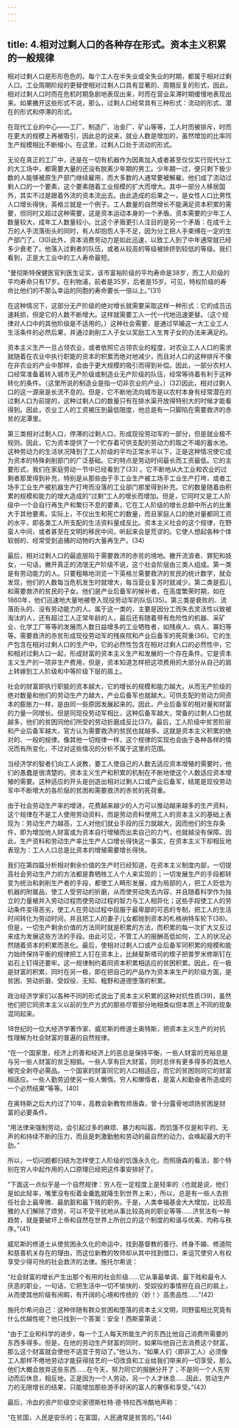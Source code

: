 ```yaml
---
---
---
```

title: 4.相对过剩人口的各种存在形式。资本主义积累的一般规律
---




相对过剩人口是形形色色的。每个工人在半失业或全失业的时期，都属于相对过剩人口。工业周期阶段的更替使相对过剩人口具有显著的、周期反复的形式，因此，相对过剩人口时而在危机时期急剧地表现出来，时而在营业呆滞时期缓慢地表现出来。如果撇开这些形式不说，那么，过剩人口经常具有三种形式：流动的形式、潜在的形式和停滞的形式。

在现代工业的中心——工厂、制造厂、冶金厂、矿山等等，工人时而被排斥，时而在更大的规模上再被吸引，因此总的说来，就业人数是增加的，虽然增加的比率同生产规模相比不断缩小。在这里，过剩人口处于流动的形式。

无论在真正的工厂中，还是在一切有机器作为因素加入或者甚至仅仅实行现代分工的大工场中，都需要大量的还没有脱离少年期的男工。少年期一过，便只剩下极少数的人能够被原生产部门继续雇用，而大多数的人通常要被解雇。他们成了流动过剩人口的一个要素，这个要素随着工业规模的扩大而增大。其中一部分人移居国外，其实不过是跟着外流的资本流出去。由此造成的后果之一，是女性人口比男性人口增长得快，英格兰就是一个例子。工人数量的自然增长不能满足资本积累的需要，但同时又超过这种需要，这是资本运动本身的一个矛盾。资本需要的少年工人数量较大，成年工人数量较小。比这个矛盾更引人注目的是另一个矛盾：在成千上万的人手流落街头的同时，有人却抱怨人手不足，因为分工把人手束缚在一定的生产部门了。(30)此外，资本消费劳动力是如此迅速，以致工人到了中年通常就已经多少衰老了。他落入过剩者的队伍，或者从较高的等级被排挤到较低的等级。我们看到，正是大工业中的工人寿命最短。

“曼彻斯特保健医官利医生证实，该市富裕阶级的平均寿命是38岁，而工人阶级的平均寿命只有17岁。在利物浦，前者是35岁，后者是15岁。可见，特权阶级的寿命比他们的不那么幸运的同胞的寿命要长一倍以上。”(31)

在这种情况下，这部分无产阶级的绝对增长就需要采取这样一种形式：它的成员迅速耗损，但是它的人数不断增大。这样就需要工人一代一代地迅速更替。（这个规律对人口中的其他阶级是不适用的。）这种社会需要，是通过早婚这一大工业工人生活条件的必然后果，并通过剥削工人子女以奖励工人生育子女的办法来满足的。

资本主义生产一旦占领农业，或者依照它占领农业的程度，对农业工人人口的需求就随着在农业中执行职能的资本的积累而绝对地减少，而且对人口的这种排斥不像在非农业的产业中那样，会由于更大规模的吸引而得到补偿。因此，一部分农村人口经常准备着转入城市无产阶级或制造业无产阶级的队伍，经常等待着有利于这种转化的条件。（这里所说的制造业是指一切非农业的产业。）(32)因此，相对过剩人口的这一源泉是长流不息的。但是，它不断地流向城市是以农村本身有经常潜在的过剩人口为前提的，这种过剩人口的数量只有在排水渠开放得特别大的时候才能看得到。因此，农业工人的工资被压到最低限度，他总是有一只脚陷在需要救济的赤贫的泥潭里。

第三类相对过剩人口，停滞的过剩人口，形成现役劳动军的一部分，但是就业极不规则。因此，它为资本提供了一个贮存着可供支配的劳动力的取之不竭的蓄水池。这种劳动力的生活状况降到了工人阶级的平均正常水平以下，正是这种情况使它成为资本的特殊剥削部门的广泛基础。它的特点是劳动时间最长而工资最低。它的主要形式，我们在家庭劳动一节中已经看到了(33) 。它不断地从大工业和农业的过剩者那里得到补充，特别是从那些由于手工业生产被工场手工业生产打垮，或者工场手工业生产被机器生产打垮而没落的工业部门那里得到补充。它的数量随着由积累的规模和能力的增大造成的“过剩”工人的增长而增加。但是，它同时又是工人阶级中一个会自行再生产和繁衍不息的要素，它在工人阶级的增长总额中所占的比重大于其他要素。实际上，不仅出生和死亡的数量，而且家庭人口的绝对量都同工资的水平，即各类工人所支配的生活资料量成反比。资本主义社会的这个规律，在野蛮人中间，或者甚至在文明的移民中间，听起来会是荒谬的。它使人想起各种个体软弱的、经常受到追捕的动物的大量再生产。(34)

最后，相对过剩人口的最底层陷于需要救济的赤贫的境地。撇开流浪者、罪犯和妓女，一句话，撇开真正的流氓无产阶级不说，这个社会阶层由三类人组成。第一类是有劳动能力的人。只要粗略地浏览一下英格兰需要救济的贫民的统计数字，就会发现，他们的人数每当危机发生时就增大，每当营业复苏时就减少。第二类是孤儿和需要救济的贫民的子女。他们是产业后备军的候补者，在高度繁荣时期，如在1860年，他们迅速地大量地被卷入现役劳动军的队伍(35)。第三类是衰败的、流落街头的、没有劳动能力的人。属于这一类的，主要是因分工而失去灵活性以致被淘汰的人，还有超过工人正常年龄的人，最后还有随着带有危险性的机器、采矿业、化学工厂等等的发展而人数日益增多的工业牺牲者，如残疾人、病人、寡妇等等。需要救济的赤贫形成现役劳动军的残疾院和产业后备军的死荷重(36)。它的生产包含在相对过剩人口的生产中，它的必然性包含在相对过剩人口的必然性中，它和相对过剩人口一起，形成财富的资本主义生产和发展的一个存在条件。它是资本主义生产的一项非生产费用，但是，资本知道怎样把这项费用的大部分从自己的肩上转嫁到工人阶级和中等阶级下层的肩上。

社会的财富即执行职能的资本越大，它的增长的规模和能力越大，从而无产阶级的绝对数量和他们的劳动生产力越大，产业后备军也就越大。可供支配的劳动力同资本的膨胀力一样，是由同一些原因发展起来的。因此，产业后备军的相对量和财富的力量一同增长。但是同现役劳动军相比，这种后备军越大，常备的过剩人口也就越多，他们的贫困同他们所受的劳动折磨成反比(37)。最后，工人阶级中贫苦阶层和产业后备军越大，官方认为需要救济的贫民也就越多。这就是资本主义积累的绝对的、一般的规律。像其他一切规律一样，这个规律的实现也会由于各种各样的情况而有所变化，不过对这些情况的分析不属于这里的范围。

当经济学的智者们向工人说教，要工人使自己的人数去适应资本增殖的需要时，他们的愚蠢是很清楚的。资本主义生产和积累的机制在不断地使这个人数适应资本增殖的需要。这种适应的开头是创造出相对过剩人口或产业后备军，结尾是现役劳动军中不断增大的各阶层的贫困和需要救济的赤贫的死荷重。

由于社会劳动生产率的增进，花费越来越少的人力可以推动越来越多的生产资料，这个规律在不是工人使用劳动资料，而是劳动资料使用工人的资本主义的基础上表现为：劳动生产力越高，工人对他们就业手段的压力就越大，因而他们的生存条件，即为增加他人财富或为资本自行增殖而出卖自己的力气，也就越没有保障。因此，生产资料和劳动生产率比生产人口增长得快这一事实，在资本主义下却相反地表现为：工人人口总是比资本的增殖需要增长得快。

我们在第四篇分析相对剩余价值的生产时已经知道，在资本主义制度内部，一切提高社会劳动生产力的方法都是靠牺牲工人个人来实现的；一切发展生产的手段都转变为统治和剥削生产者的手段，都使工人畸形发展，成为局部的人，把工人贬低为机器的附属品，使工人受劳动的折磨，从而使劳动失去内容，并且随着科学作为独立的力量被并入劳动过程而使劳动过程的智力与工人相异化；这些手段使工人的劳动条件变得恶劣，使工人在劳动过程中屈服于最卑鄙的可恶的专制，把工人的生活时间转化为劳动时间，并且把工人的妻子儿女都抛到资本的札格纳特车轮下(38)。但是，一切生产剩余价值的方法同时就是积累的方法，而积累的每一次扩大又反过来成为发展这些方法的手段。由此可见，不管工人的报酬高低如何，工人的状况必然随着资本的积累而恶化。最后，使相对过剩人口或产业后备军同积累的规模和能力始终保持平衡的规律把工人钉在资本上，比赫斐斯塔司的楔子把普罗米修斯钉在岩石上钉得还要牢。这一规律制约着同资本积累相适应的贫困积累。因此，在一极是财富的积累，同时在另一极，即在把自己的产品作为资本来生产的阶级方面，是贫困、劳动折磨、受奴役、无知、粗野和道德堕落的积累。

政治经济学家们以各种不同的形式说出了资本主义积累的这种对抗性质(39)，虽然他们把它同资本主义以前的生产方式的那些尽管部分地相类似但本质上不同的现象混同起来。

18世纪的一位大经济学著作家、威尼斯的修道士奥特斯，把资本主义生产的对抗性理解为社会财富的普遍的自然规律。

“在一个国家里，经济上的善和经济上的恶总是保持平衡，一些人财富的充裕总是与另一些人财富的贫乏相抵。一些人享有巨大财富，同时总伴有更多得多的其他人被完全剥夺必需品。一个国家的财富同它的人口相适应，而它的贫困则同它的财富相适应。一些人勤劳迫使另一些人懒惰。穷人和懒惰者，是富人和勤奋者所造成的一个必然结果”等等。(40)

在奥特斯之后大约过了10年，高教会新教牧师唐森，曾十分露骨地颂扬贫困是财富的必要条件。

“用法律来强制劳动，会引起过多的麻烦、暴力和叫嚣，而饥饿不仅是和平的、无声的和持续不断的压力，而且是刺激勤勉和劳动的最自然的动力，会唤起最大的干劲。”

所以，一切问题都归结为怎样使工人阶级的饥饿永久化，而照唐森的看法，那个特别在穷人中起作用的人口原理已经把这件事安排好了。

“下面这一点似乎是一个自然规律：穷人在一定程度上是轻率的〈也就是说，他们是如此轻率，嘴里没有衔着金羹匙就降生到世界上来〉，所以，总是有一些人去担任社会上最卑微、最肮脏和最下贱的职务。于是，人类幸福基金大大增加，比较高雅的人们解除了烦劳，可以不受干扰地从事比较高尚的职业等等……济贫法有一种趋势，就是要破坏上帝和自然在世界上所创立的这个制度的和谐与优美、均称与秩序。”(41)

威尼斯的修道士从使贫困永久化的命运中，找到基督教的善行、终身不婚、修道院和慈善机关存在的理由，而这位新教的牧师却从其中找到借口，来诅咒使穷人有权享受少得可怜的社会救济的法律。施托尔希说：

“社会财富的增长产生出那个有用的社会阶级……它从事最单调、最下贱和最令人厌恶的职业，一句话，它把生活中一切不愉快的、受奴役的事情担在自己的肩上，从而使其他阶级有闲暇，有开阔的心境和传统的〈妙！〉高贵品性……”(42)

施托尔希问自己：这种伴随有群众贫困和堕落的资本主义文明，同野蛮相比究竟有什么优越性呢？他只找到一个答案：安全！西斯蒙第说：

“由于工业和科学的进步，每一个工人每天所能生产的东西比他自己消费所需要的东西多得多。但是，在他的劳动生产财富的同时，如果叫他自己去消费这个财富，那么这个财富就会使他不适宜于劳动了。”他认为，“如果人们〈即非工人〉必须像工人那样不倦地劳动才能获得技艺的一切改良和工业给我们带来的一切享受，那么他们大概会放弃这些东西……在今天，努力同它的报酬分开了；不是同一个人先劳动而后休息，相反地，正是因为一个人劳动，另一个人才休息……因此，劳动生产力的无限增长的结果，只能增加那些游手好闲的富人的奢侈和享受。”(43)

最后，冷血的资产阶级空论家德斯杜特·德·特拉西冷酷地声称：

“在贫国，人民是安乐的；在富国，人民通常是贫苦的。”(44)